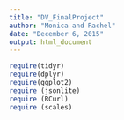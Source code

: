 ```yaml
---
title: "DV_FinalProject"
author: "Monica and Rachel"
date: "December 6, 2015"
output: html_document
---
```

```r
require(tidyr)
require(dplyr)
require(ggplot2)
require (jsonlite)
require (RCurl)
require (scales)
```  

